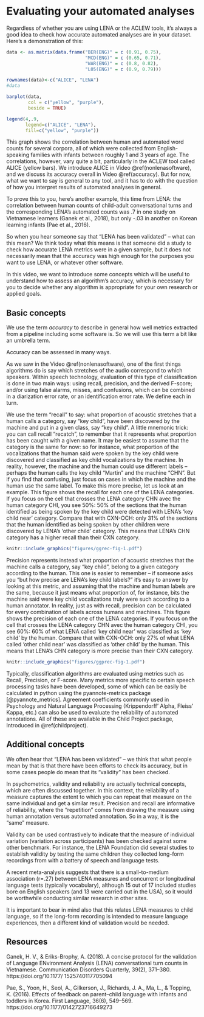 # Evaluating your automated analyses {#evaluating}

Regardless of whether you are using LENA or the ACLEW tools, it's always a good idea to check how accurate automated analyses are in your dataset. Here's a demonstration of this:


```r

data <- as.matrix(data.frame("BER(ENG)" = c (0.91, 0.75),
                             "MCD(ENG)" = c (0.65, 0.71),
                             "WAR(ENG)" = c (0.8, 0.82),
                             "L05(ENG)" = c (0.9, 0.79)))

rownames(data)<-c("ALICE", "LENA")
#data  

barplot(data,
        col = c("yellow", "purple"),
        beside = TRUE)

legend(4,.9,
       legend=c("ALICE", "LENA"),
       fill=c("yellow", "purple"))

```

This graph shows the correlation between human and automated word counts for several corpora, all of which were collected from English-speaking families with infants between roughly 1 and 3 years of age. The correlations, however, vary quite a bit, particularly in the ACLEW tool called ALICE (yellow bars). We introduce ALICE in Video \@ref(nonlenasoftware), and we discuss its accuracy overall in Video \@ref(accuracy). But for now, what we want to say is general to any tool, and it has to do with the question of how you interpret results of automated analyses in general.

To prove this to you, here's another example, this time from LENA: the correlation between human counts of child-adult conversational turns and the corresponding LENA's automated counts was .7 in one study on Vietnamese learners (Ganek et al., 2018), but only -.03 in another on Korean learning infants (Pae et al., 2016).

So when you hear someone say that "LENA has been validated" -- what can this mean? We think today what this means is that someone did a study to check how accurate LENA metrics were in a given sample, but it does not necessarily mean that the accuracy was high enough for the purposes you want to use LENA, or whatever other software.

In this video, we want to  introduce some concepts which will be useful to understand how to assess an algorithm's accuracy, which is necessary for you to decide whether any algorithm is appropriate for your own research or applied goals.

## Basic concepts

We use the term *accuracy* to describe in general how well metrics extracted from a pipeline including some software is. So we will use this term a bit like an umbrella term.

Accuracy can be assessed in many ways.

As we saw in the Video \@ref(nonlenasoftware), one of the first things algorithms do is say which stretches of the audio correspond to which speakers. Within speech technology, evaluation of this type of classification is done in two main ways: using recall, precision, and the derived F-score; and/or using false alarms, misses, and confusions, which can be combined in a diarization error rate, or an identification error rate. We define each in turn.

We use the term "recall" to say: what proportion of acoustic stretches that a human calls a category, say "key child", have been discovered by the machine and put in a given class, say "key child". A little mnemonic trick: you can call recall "recatch", to remember that it represents what proportion has been caught with a given name. It may be easiest to assume that the category is the same for now: so for instance, what proportion of the vocalizations that the human said were spoken by the key child were discovered and classified as key child vocalizations by the machine. In reality, however, the machine and the human could use different labels -- perhaps the human calls the key child "Martin" and the machine "CHN". But if you find that confusing, just focus on cases in which the machine and the human use the same label. To make this more precise, let us look at an example. This figure shows the recall for each one of the LENA categories. If you focus on the cell that crosses the LENA category CHN avec the human category CHI, you see 50%: 50% of the sections that the human identified as being spoken by the key child were detected with LENA's 'key child near' category. Compare that with CXN-OCH: only 31% of the sections that the human identified as being spoken by other children were discovered by LENA's 'other child' category. This means that LENA's CHN category has a higher recall than their CXN category.


```r
knitr::include_graphics("figures/ggrec-fig-1.pdf")
```



Precision represents instead what proportion of acoustic stretches that the machine calls a category, say "key child", belong to a given category according to the human. This one is easier to remember -- if someone asks you "but how precise are LENA's key child labels?" it's easy to answer by looking at this metric, and assuming that the machine and human labels are the same, because it just means what proportion of, for instance, bits the machine said were key child vocalizations truly were such according to a human annotator. In reality, just as with recall, precision can be calculated for every combination of labels across humans and machines. This figure shows the precision of each one of the LENA categories. If you focus on the cell that crosses the LENA category CHN avec the human category CHI, you see 60%: 60% of what LENA called 'key child near'  was classified as 'key child' by the human. Compare that with CXN-OCH: only 27% of what LENA called 'other child near' was classified as 'other child' by the human. This means that LENA's CHN category is more precise than their CXN category.


```r
knitr::include_graphics("figures/ggprec-fig-1.pdf")
```

Typically, classification algorithms are evaluated using metrics such as Recall, Precision, or F-score. Many metrics more specific to certain speech processing tasks have been developed, some of which can be easily be calculated in python using the pyannote-metrics package [@pyannote_metrics].
Agreement coefficients commonly used in Psychology and Natural Language Processing (Krippendorff' Alpha, Fleiss' Kappa, etc.) can also be used to evaluate the reliability of automated annotations. All of these are available in the Child Project package, Introduced in \@ref(childproject).

## Additional concepts

We often hear that "LENA has been validated" -- we think that what people mean by that is that there have been efforts to check its accuracy, but in some cases people do mean that its "validity" has been checked. 

In psychometrics, validity and reliability are actually technical concepts, which are often discussed together. In this context, the reliability of a measure captures the extent to which you can repeat that measure on the same individual and get a similar result. Precision and recall are informative of reliability, where the "repetition" comes from drawing the measure using human annotation versus automated annotation. So in a way, it is the "same" measure. 

Validity can be used contrastively to indicate that the measure of individual variation (variation across participants) has been checked against some other benchmark. For instance, the LENA Foundation did several studies to establish validity by testing the same children they collected long-form recordings from with a battery of speech and language tests. 

A recent meta-analysis suggests that there is a small-to-medium association (r=.27) between LENA measures and concurrent or longitudinal language tests (typically vocabulary), although 15 out of 17 included studies bore on English speakers (and 13 were carried out in the USA), so it would be worthwhile conducting similar research in other sites. 

It is important to bear in mind also that this relates LENA measures to child language, so if the long-form recording is intended to measure language experiences, then a different kind of validation would be needed.



## Resources

Ganek, H. V., & Eriks-Brophy, A. (2018). A concise protocol for the validation of Language ENvironment Analysis (LENA) conversational turn counts in Vietnamese. Communication Disorders Quarterly, 39(2), 371–380. https://doi.org/10.1177/ 1525740117705094

Pae, S., Yoon, H., Seol, A., Gilkerson, J., Richards, J. A., Ma, L., & Topping, K. (2016). Effects of feedback on parent–child language with infants and toddlers in Korea. First Language, 36(6), 549–569. https://doi.org/10.1177/0142723716649273
